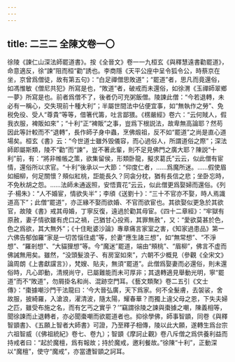 ```yaml
---
---
---
```

title: 二三二 全陳文卷一〇
---




徐陵《諫仁山深法師罷道書》。按《全晉文》卷一一九桓玄《與釋慧遠書勸罷道》，命意適反，徐“諫”阻而桓“勸”誘也。李商隱《天平公座中呈令狐令公，時蔡京在坐，京曾爲僧徒，故有第五句》：“白足禪僧思敗道”；“罷道”者，思凡而竟還俗，如馮惟敏《僧尼共犯》所寫是也，“敗道”者，破戒而未還俗，如徐渭《玉禪師翠鄉一夢》所寫是也。前者爲僧不了，後者仍可充粥飯僧。陵諫此僧：“今若退轉，未必有一稱心，交失現前十種大利”；半屬世間法中佔便宜事，如“無執作之勞”、免税免役、受人“尊貴”等等，借箸代籌，吐言鄙猥。《楞嚴經》卷六：“云何賊人，假我衣服，裨販如來”；“十利”正“裨販”之事，豈爲下根説法，故卑無高論耶？然苟因此等計較而不“退轉”，長作師子身中蟲，烹佛煅祖，反不如“罷道”之尚是直心道場矣。桓玄《書》云：“今世道士雖外毁儀容，而心過俗人，所謂道俗之際”；深法師即屬斯類，陵不“勸”而“諫”，豈不著此輩，則不足見佛門之廣大耶？陳説“十利”前，有：“將非帷帳之策，欲集留侯，形類卧龍，擬求葛氏”云云，似此僧有宦情，還俗所以求官。“十利”後承以一大節：“仰度仁者，……爲魔所迷。……假使眉如細柳，何足關懷？頰似紅桃，詎能長久？同衾分枕，猶有長信之悲；坐卧忘時，不免秋胡之怨。……法師未通返照，安悟賣花”云云，似此僧更爲娶婦而還俗。《列子·楊朱》：“人不婚宦，情欲失半”；李頎《送劉十》：“三十不官亦不娶，時人焉識道高下”；此僧“罷道”，亦正緣不娶而欲婚、不官而欲宦也。其欲娶似更急於其欲官，故陵《書》戒其毋婚，丁寧反復，遠過於勸其毋宦。《四十二章經》：“牢獄有原赦，妻子情欲雖有虎口之禍，己猶甘心投焉，其罪無赦”，又：“愛欲莫甚於色，色之爲欲，其大無外”；《十住毗婆沙論》專章痛言家室之害，《知家過患品》第一六佛告郁伽羅“家是一切苦惱住處”等，於妻“應生諸三想”，如“無常想”、“不淨想”、“羅剎想”、“大貓狸想”等。今“魔迷”罷道，端由“頰桃”、“眉柳”，佛言不虚而佛誡無用矣。雖然，“没頭髮浪子、有房室如來”，六朝不少概見（參觀《全宋文》論周朗《上書獻讜言》），梵嫂、貼夫，無須“罷道”。此僧爲娶妻而必還俗，則未還俗時，凡心即動，清規尚守，已屬難能而未可厚非；其退轉適見舉動光明，寧“罷道”而不“敗道”，勿屑掛名和尚、混跡空門耳。《藝文類聚》卷二五引《文士傳》：“棗據嘲沙門干法龍曰：‘今大晉弘廣，天下爲家。何不全髮膚，去袈裟，舍故服，披綺羅，入滄浪，濯清波，隨太陽，耀春華？而獨上違父母之恩，下失夫婦之匹，雖受布施之名，而有乞丐之實乎？’”竊謂徐陵之諫與棗據之嘲，陳義相等，聞徐諫而止退轉者，亦必聞棗嘲而欲罷道者也。抑徐學佛，師事智顗，同卷《與釋智顗書》、《五願上智者大師書》可證，乃至釋子相傳，陵以此大願，遂轉生爲台宗六祖智威（《佛祖統紀》卷七、卷九）；智顗《摩訶止觀》卷八斥僧之爲供養利益而持戒者曰：“起於魔檀，爲有報故；持於魔戒，邀利餐故。”徐陳“十利”，正動深以“魔檀”，使守“魔戒”，亦當遭智顗之訶耳。